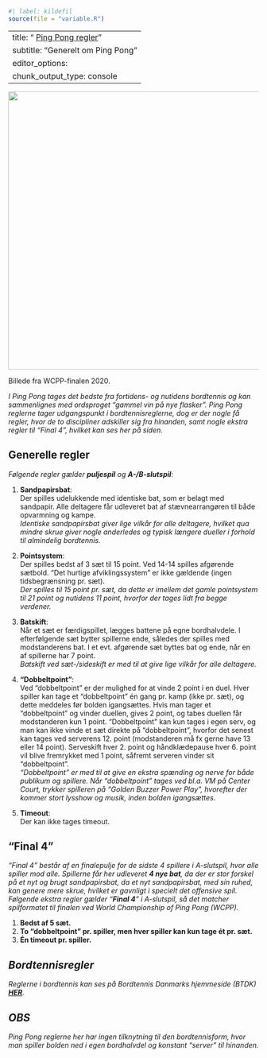 ```r
#| label: kildefil
source(file = "variable.R")
```

---
title: "<iconify-icon icon=mdi:scale-balance></iconify-icon> <u>Ping Pong regler</u>"
subtitle: "Generelt om Ping Pong"
editor_options: 
  chunk_output_type: console
---

::: {#fig-cover}
![](filer/generelt/wcpp-finale-2020.png){width="40em"}

Billede fra WCPP-finalen 2020.
:::

*I Ping Pong tages det bedste fra fortidens- og nutidens bordtennis og kan sammenlignes med ordsproget "gammel vin på nye flasker". Ping Pong reglerne tager udgangspunkt i bordtennisreglerne, dog er der nogle få regler, hvor de to discipliner adskiller sig fra hinanden, samt nogle ekstra regler til "Final 4", hvilket kan ses her på siden.*

## Generelle regler

*Følgende regler gælder **puljespil** og **A-/B-slutspil**:*

1.  **Sandpapirsbat**:\
    Der spilles udelukkende med identiske bat, som er belagt med sandpapir. Alle deltagere får udleveret bat af stævnearrangøren til både opvarmning og kampe.\
    *Identiske sandpapirsbat giver lige vilkår for alle deltagere, hvilket qua mindre skrue giver nogle anderledes og typisk længere dueller i forhold til almindelig bordtennis.*

2.  **Pointsystem**:\
    Der spilles bedst af 3 sæt til 15 point. Ved 14-14 spilles afgørende sætbold. "Det hurtige afviklingssystem" er ikke gældende (ingen tidsbegrænsning pr. sæt).\
    *Der spilles til 15 point pr. sæt, da dette er imellem det gamle pointsystem til 21 point og nutidens 11 point, hvorfor der tages lidt fra begge verdener.*

3.  **Batskift**:\
    Når et sæt er færdigspillet, lægges battene på egne bordhalvdele. I efterfølgende sæt bytter spillerne ende, således der spilles med modstanderens bat. I et evt. afgørende sæt byttes bat og ende, når en af spillerne har 7 point.\
    *Batskift ved sæt-/sideskift er med til at give lige vilkår for alle deltagere.*

4.  **"Dobbeltpoint"**:\
    Ved "dobbeltpoint" er der mulighed for at vinde 2 point i en duel. Hver spiller kan tage et "dobbeltpoint" én gang pr. kamp (ikke pr. sæt), og dette meddeles før bolden igangsættes. Hvis man tager et "dobbeltpoint" og vinder duellen, gives 2 point, og tabes duellen får modstanderen kun 1 point. "Dobbeltpoint" kan kun tages i egen serv, og man kan ikke vinde et sæt direkte på "dobbeltpoint", hvorfor det senest kan tages ved serverens 12. point (modstanderen må fx gerne have 13 eller 14 point). Serveskift hver 2. point og håndklædepause hver 6. point vil blive fremrykket med 1 point, såfremt serveren vinder sit "dobbeltpoint".\
    *"Dobbeltpoint" er med til at give en ekstra spænding og nerve for både publikum og spillere. Når "dobbeltpoint" tages ved bl.a. VM på Center Court, trykker spilleren på "Golden Buzzer Power Play", hvorefter der kommer stort lysshow og musik, inden bolden igangsættes.*

5.  **Timeout**:\
    Der kan ikke tages timeout.

## "Final 4"

*"Final 4" består af en finalepulje for de sidste 4 spillere i A-slutspil, hvor alle spiller mod alle. Spillerne får her udleveret **4 nye bat**, da der er stor forskel på et nyt og brugt sandpapirsbat, da et nyt sandpapirsbat, med sin ruhed, kan genere mere skrue, hvilket er gavnligt i specielt det offensive spil. Følgende ekstra regler gælder "**Final 4**" i A-slutspil, så det matcher spilformatet til finalen ved World Championship of Ping Pong (WCPP).*

1.  **Bedst af 5 sæt.**
2.  **To "dobbeltpoint" pr. spiller, men hver spiller kan kun tage ét pr. sæt.**
3.  **Én timeout pr. spiller.**

::: {.callout-note style="font-style:italic"}
## Bordtennisregler

Reglerne i bordtennis kan ses på Bordtennis Danmarks hjemmeside (BTDK) [**HER**](https://bordtennisdanmark.dk/regler/ittfs-bordtennislove){target="_blank"}.
:::

::: {.callout-caution style="font-style:italic"}
## OBS

Ping Pong reglerne her har ingen tilknytning til den bordtennisform, hvor man spiller bolden ned i egen bordhalvdel og konstant "server" til hinanden.
:::